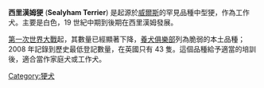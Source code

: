 {{Infobox Dogbreed
|name     = 西里汉姆㹴
|image    = Sealyham terrier 230809.JPG
|image_alt = 
|image_caption = 一隻西里汉姆㹴
|altname  = Welsh Border Terrier, Cowley Terrier
|nickname = 
| country = [[Wales|Wales]]
<!-----Traits----->
|maleweight   = {{convert|9|kg|lb}}
|femaleweight = {{convert|8|kg|lb}}
|height       = {{convert|12|in|cm}}
|coat         = 雙
|color        = 白
|litter_size  = 
|life_span    = 
<!-----Classification and standards----->
|fcigroup   = 3
|fcisection = 2
|fcinum     = 074
|fcistd     = http://www.fci.be/Nomenclature/Standards/074g03-en.pdf
|akcgroup = 㹴
|akcstd = http://www.akc.org/breeds/sealyham_terrier/index.cfm
|ankcgroup = Group 2 (㹴)
|ankcstd = http://www.ankc.org.au/Breed_Details.aspx?bid=68
|ckcgroup = 㹴
|ckcstd = http://www.ckc.ca/en/Default.aspx?tabid=99&BreedCode=SAT
|kcukgroup = 㹴
|kcukstd = http://www.the-kennel-club.org.uk/services/public/breed/standard.aspx?id=3077
|nzkcgroup = 㹴
|nzkcstd    = http://www.nzkc.org.nz/breed_info/br272.html
|ukcgroup = 㹴
|ukcstd = http://www.ukcdogs.com/WebSite.nsf/Breeds/SealyhamTerrier
<!-----Notes----->
|note = 
}}

'''西里漢姆㹴''' ('''Sealyham Terrier''') 是起源於[[威爾斯|威爾斯]]的罕見品種中型㹴，作為工作犬。主要是白色，19 世紀中期到後期在西里漢姆發展。

[[第一次世界大戰|第一次世界大戰]]起，其數量已經顯著下降，[[養犬俱樂部|養犬俱樂部]]列為脆弱的本土品種；2008 年記錄到歷史最低登記數量，在英國只有 43 隻。這個品種給予適當的培訓後，適合當作家庭犬或工作犬。

[[Category:㹴犬|Category:㹴犬]]